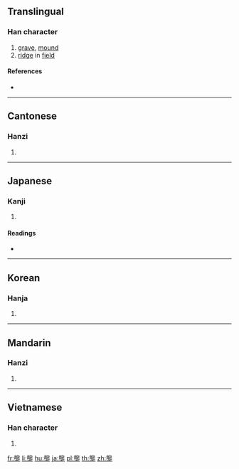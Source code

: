 {{also|垄|壟}}
==Translingual==

===Han character===
{{Han char|rn=32|rad=土|as=16|sn=19|four=01104|canj=YPG|ids=⿱龍土}}

# [[grave]], [[mound]]
# [[ridge]] in [[field]]

====References====
* {{Han ref|kx=0242.050|dkj=05591|dj=0482.010|hdz=10500.040|uh=58DF|ud=22751|bh=C362|bd=50018}}

----

==Cantonese==

===Hanzi===
{{yue-hanzi|jyut=[[lung5]]|y=lung5|sim=垄}}

# {{defn|lang=yue|sort=土16}}

----

==Japanese==

===Kanji===
{{ja-kanji|grade=|rs=土16}}

# {{defn|lang=ja|sort=土16}}

====Readings====
* {{ja-readings|on=[[りょう]] (ryō), [[ろう]] (rō)|kun=[[うね]] (une), [[つか]] (tsuka)}}

----

==Korean==

===Hanja===
{{ko-hanja|hangeul=롱|rv=rong|mr=rong}}

# {{defn|lang=ko|sort=土16}}

----

==Mandarin==

===Hanzi===
{{cmn-hanzi|sim=垄|pin=[[lǒng]] ([[long3]])|wg=lung<sup>3</sup>}}

# {{defn|lang=cmn|sort=土16}}

----

==Vietnamese==

===Han character===
{{vi-hantu|[[lũng]]|rs=土16}}

# {{defn|lang=vi|sort=土16}}

[[fr:壟]]
[[li:壟]]
[[hu:壟]]
[[ja:壟]]
[[pl:壟]]
[[th:壟]]
[[zh:壟]]